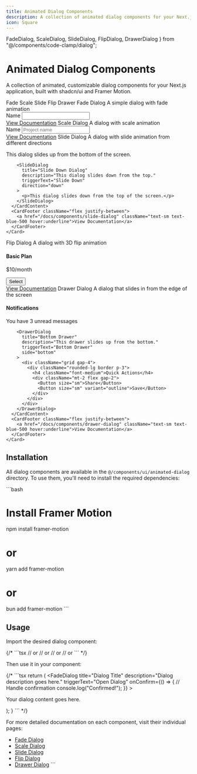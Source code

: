```yaml
---
title: Animated Dialog Components
description: A collection of animated dialog components for your Next.js application
icon: Square
---
```


  FadeDialog,
  ScaleDialog,
  SlideDialog,
  FlipDialog,
  DrawerDialog
} from "@/components/code-clamp/dialog";

# Animated Dialog Components

A collection of animated, customizable dialog components for your Next.js application, built with shadcn/ui and Framer Motion.

<Tabs defaultValue="fade" className="w-full mt-6">
  <TabsList className="grid w-full grid-cols-5">
    <TabsTrigger value="fade">Fade</TabsTrigger>
    <TabsTrigger value="scale">Scale</TabsTrigger>
    <TabsTrigger value="slide">Slide</TabsTrigger>
    <TabsTrigger value="flip">Flip</TabsTrigger>
    <TabsTrigger value="drawer">Drawer</TabsTrigger>
  </TabsList>
  
  <TabsContent value="fade" className="mt-4">
    <Card>
      <CardHeader>
        <CardTitle>Fade Dialog</CardTitle>
        <CardDescription>A simple dialog with fade animation</CardDescription>
      </CardHeader>
      <CardContent className="flex justify-center py-4">
        <FadeDialog
          title="Edit Profile"
          description="Make changes to your profile here."
          triggerText="Open Fade Dialog"
        >
          <div className="grid gap-4 py-4">
            <div className="grid grid-cols-4 items-center gap-4">
              <Label htmlFor="name" className="text-right">
                Name
              </Label>
              <Input id="name" defaultValue="John Doe" className="col-span-3" />
            </div>
          </div>
        </FadeDialog>
      </CardContent>
      <CardFooter className="flex justify-between">
        <a href="/docs/components/fade-dialog" className="text-sm text-blue-500 hover:underline">View Documentation</a>
      </CardFooter>
    </Card>
  </TabsContent>
  
  <TabsContent value="scale" className="mt-4">
    <Card>
      <CardHeader>
        <CardTitle>Scale Dialog</CardTitle>
        <CardDescription>A dialog with scale animation</CardDescription>
      </CardHeader>
      <CardContent className="flex justify-center py-4">
        <ScaleDialog
          title="Create New Project"
          description="Add the details for your new project."
          triggerText="Open Scale Dialog"
        >
          <div className="grid gap-4 py-4">
            <div className="grid grid-cols-4 items-center gap-4">
              <Label htmlFor="project-name" className="text-right">
                Name
              </Label>
              <Input id="project-name" placeholder="Project name" className="col-span-3" />
            </div>
          </div>
        </ScaleDialog>
      </CardContent>
      <CardFooter className="flex justify-between">
        <a href="/docs/components/scale-dialog" className="text-sm text-blue-500 hover:underline">View Documentation</a>
      </CardFooter>
    </Card>
  </TabsContent>
  
  <TabsContent value="slide" className="mt-4">
    <Card>
      <CardHeader>
        <CardTitle>Slide Dialog</CardTitle>
        <CardDescription>A dialog with slide animation from different directions</CardDescription>
      </CardHeader>
      <CardContent className="flex flex-wrap justify-center gap-4 py-4">
        <SlideDialog
          title="Slide Up Dialog"
          description="This dialog slides up from the bottom."
          triggerText="Slide Up"
          direction="up"
        >
          <p>This dialog slides up from the bottom of the screen.</p>
        </SlideDialog>
        
        <SlideDialog
          title="Slide Down Dialog"
          description="This dialog slides down from the top."
          triggerText="Slide Down"
          direction="down"
        >
          <p>This dialog slides down from the top of the screen.</p>
        </SlideDialog>
      </CardContent>
      <CardFooter className="flex justify-between">
        <a href="/docs/components/slide-dialog" className="text-sm text-blue-500 hover:underline">View Documentation</a>
      </CardFooter>
    </Card>
  </TabsContent>
  
  <TabsContent value="flip" className="mt-4">
    <Card>
      <CardHeader>
        <CardTitle>Flip Dialog</CardTitle>
        <CardDescription>A dialog with 3D flip animation</CardDescription>
      </CardHeader>
      <CardContent className="flex justify-center py-4">
        <FlipDialog
          title="Subscription Plan"
          description="Choose a subscription plan for your account."
          triggerText="Open Flip Dialog"
        >
          <div className="grid gap-4 py-4">
            <div className="rounded-lg border p-3">
              <div className="flex items-center justify-between">
                <div>
                  <h4 className="font-medium">Basic Plan</h4>
                  <p className="text-sm text-muted-foreground">$10/month</p>
                </div>
                <Button variant="outline" size="sm">Select</Button>
              </div>
            </div>
          </div>
        </FlipDialog>
      </CardContent>
      <CardFooter className="flex justify-between">
        <a href="/docs/components/flip-dialog" className="text-sm text-blue-500 hover:underline">View Documentation</a>
      </CardFooter>
    </Card>
  </TabsContent>
  
  <TabsContent value="drawer" className="mt-4">
    <Card>
      <CardHeader>
        <CardTitle>Drawer Dialog</CardTitle>
        <CardDescription>A dialog that slides in from the edge of the screen</CardDescription>
      </CardHeader>
      <CardContent className="flex flex-wrap justify-center gap-4 py-4">
        <DrawerDialog
          title="Right Drawer"
          description="This drawer slides in from the right."
          triggerText="Right Drawer"
          side="right"
        >
          <div className="grid gap-4">
            <div className="rounded-lg border p-3">
              <h4 className="font-medium">Notifications</h4>
              <p className="text-sm text-muted-foreground">You have 3 unread messages</p>
            </div>
          </div>
        </DrawerDialog>
        
        <DrawerDialog
          title="Bottom Drawer"
          description="This drawer slides up from the bottom."
          triggerText="Bottom Drawer"
          side="bottom"
        >
          <div className="grid gap-4">
            <div className="rounded-lg border p-3">
              <h4 className="font-medium">Quick Actions</h4>
              <div className="mt-2 flex gap-2">
                <Button size="sm">Share</Button>
                <Button size="sm" variant="outline">Save</Button>
              </div>
            </div>
          </div>
        </DrawerDialog>
      </CardContent>
      <CardFooter className="flex justify-between">
        <a href="/docs/components/drawer-dialog" className="text-sm text-blue-500 hover:underline">View Documentation</a>
      </CardFooter>
    </Card>
  </TabsContent>
</Tabs>

## Installation

All dialog components are available in the `@/components/ui/animated-dialog` directory. To use them, you'll need to install the required dependencies:

\`\`\`bash
# Install Framer Motion
npm install framer-motion
# or
yarn add framer-motion
# or
bun add framer-motion
\`\`\`

## Usage

Import the desired dialog component:

{/* \`\`\`tsx
// or
// or
// or
// or
\`\`\` */}

Then use it in your component:

{/* \`\`\`tsx
  return (
    <FadeDialog
      title="Dialog Title"
      description="Dialog description goes here."
      triggerText="Open Dialog"
      onConfirm={() => {
        // Handle confirmation
        console.log("Confirmed!");
      }}
    >
      <p>Your dialog content goes here.</p>
    </FadeDialog>
  );
}
\`\`\` */}

For more detailed documentation on each component, visit their individual pages:

- [Fade Dialog](/docs/components/fade-dialog)
- [Scale Dialog](/docs/components/scale-dialog)
- [Slide Dialog](/docs/components/slide-dialog)
- [Flip Dialog](/docs/components/flip-dialog)
- [Drawer Dialog](/docs/components/drawer-dialog)
\`\`\`
